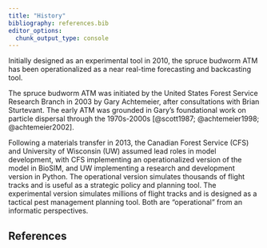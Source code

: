 ```yaml
---
title: "History"
bibliography: references.bib
editor_options: 
  chunk_output_type: console
---
```


Initially designed as an experimental tool in 2010, the spruce budworm ATM has been operationalized as a near real-time forecasting and backcasting tool.

The spruce budworm ATM was initiated by the United States Forest Service Research Branch in 2003 by Gary Achtemeier, after consultations with Brian Sturtevant.
The early ATM was grounded in Gary's foundational work on particle dispersal through the 1970s-2000s [@scott1987; @achtemeier1998; @achtemeier2002].

Following a materials transfer in 2013, the Canadian Forest Service (CFS) and University of Wisconsin (UW) assumed lead roles in model development, with CFS implementing an operationalized version of the model in BioSIM, and UW implementing a research and development version in Python.
The operational version simulates thousands of flight tracks and is useful as a strategic policy and planning tool.
The experimental version simulates millions of flight tracks and is designed as a tactical pest management planning tool.
Both are "operational" from an informatic perspectives.

## References

<!-- bibliography is automatically generated; do not edit by hand -->

::: {#refs}
:::
